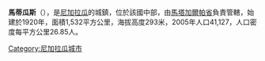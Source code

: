 '''馬蒂瓜斯'''（{{lang-es|Matiguás}}），是[[尼加拉瓜|尼加拉瓜]]的城鎮，位於該國中部，由[[馬塔加爾帕省|馬塔加爾帕省]]負責管轄，始建於1920年，面積1,532平方公里，海拔高度293米，2005年人口41,127，人口密度每平方公里26.85人。

{{coord|12|50|N|85|28|W|region:NI_type:city_source:GNS-enwiki|display=title}}

{{Nicaragua-geo-stub}}
[[Category:尼加拉瓜城市|Category:尼加拉瓜城市]]